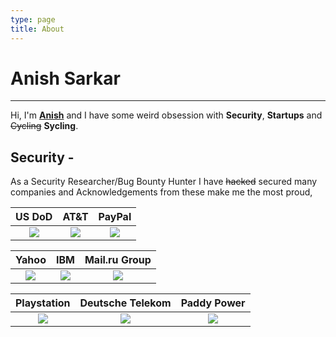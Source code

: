 ```yaml
---
type: page
title: About
---
```

# Anish Sarkar
---

Hi, I'm **[Anish](https://anishwantstobeasecurity.engineer/images/FBF78BCC-9599-4726-9770-1FB9AEFE7394.png)** and I have some weird obsession with **Security**, **Startups** and ~~Cycling~~ **Sycling**.

## Security - 
As a Security Researcher/Bug Bounty Hunter I have ~~hacked~~ secured many companies and Acknowledgements from these make me the most proud,



US DoD                |  AT&T                |  PayPal
:-------------------------:|:-------------------------:|:-------------------------:
![](https://anishwantstobeasecurity.engineer/images/DoD.png) | ![](https://anishwantstobeasecurity.engineer/images/att.png) | ![](https://anishwantstobeasecurity.engineer/images/paypal.jpg)


Yahoo                |  IBM                |  Mail.ru Group
:-------------------------:|:-------------------------:|:-------------------------:
![](https://anishwantstobeasecurity.engineer/images/yahoo.jpg) | ![](https://anishwantstobeasecurity.engineer/images/IBM.jpg) | ![](https://anishwantstobeasecurity.engineer/images/mailru.png)


Playstation                |  Deutsche Telekom                |  Paddy Power
:-------------------------:|:-------------------------:|:-------------------------:
![](https://anishwantstobeasecurity.engineer/images/playstation.png) | ![](https://anishwantstobeasecurity.engineer/images/t-mobile.jpg.png) | ![](https://anishwantstobeasecurity.engineer/images/PPB.png)

